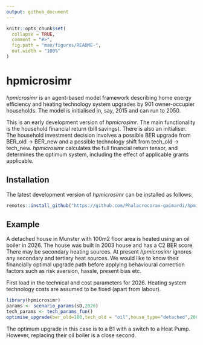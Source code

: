 ---
output: github_document
---

<!-- README.md is generated from README.Rmd. Please edit that file -->

```{r, include = FALSE}
knitr::opts_chunk$set(
  collapse = TRUE,
  comment = "#>",
  fig.path = "man/figures/README-",
  out.width = "100%"
)
```

# hpmicrosimr

<!-- badges: start -->
<!-- badges: end -->

*hpmicrosimr* is an agent-based model framework describing home energy efficiency and heating technology system upgrades by 901 owner-occupier households. The model is initialised in, say, 2015 and can run to 2050.

This is an early development version of *hpmicrosimr*. The main functionality is the household financial return (bill savings). There is also an initialiser. The household investment decision involves a possible BER upgrade from BER_old -> BER_new and a possible technology shift from tech_old -> tech_new. *hpmicrosimr* calculates the full financial return tensor, and determines the optimum system, including the effect of applicable grants applicable.


## Installation

The latest development version of *hpmicrosimr* can be installed as follows:

``` r
remotes::install_github("https://github.com/Phalacrocorax-gaimardi/hpmicrosimr")
```

## Example

A detached house in Munster with 100m2 floor area is heated using an oil boiler in 2026. The house was built in 2003 house and has a C2 BER score. There may be secondary heating sources. At present *hpmicrosimr* ignores any secondary and tertiary heat sources. We would like to know their financially optimal upgrade path before applying behavioural correction factors such as risk aversion, hassle, present bias etc.

First load in the technical and cost parameters for 2026. Heating system technology costs are assumed to be fixed (apart from labour).

```{r example}
library(hpmicrosimr)
params <- scenario_params(sD,2026)
tech_params <- tech_params_fun()
optimise_upgrade(ber_old=180,tech_old = "oil",house_type="detached",2003,region="Munster",floor_area=100,params)
```

The optimum upgrade in this case is to a B1 with a switch to a Heat Pump. However, replacing their oil boiler is a close second. 
